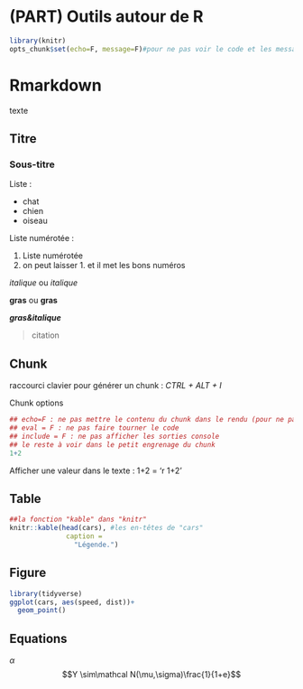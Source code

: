 # (PART) Outils autour de R {-}

```r
library(knitr)
opts_chunk$set(echo=F, message=F)#pour ne pas voir le code et les message pour tout le document
```

# Rmarkdown

texte


## Titre


### Sous-titre

Liste :

* chat
+ chien
- oiseau

Liste numérotée :

1. Liste numérotée
1. on peut laisser 1. et il met les bons numéros

*italique* ou _italique_

**gras** ou __gras__

_**gras&italique**_

> citation

<!--commentaire -->

## Chunk 

raccourci clavier pour générer un chunk : *CTRL + ALT + I*

Chunk options
```r
## echo=F : ne pas mettre le contenu du chunk dans le rendu (pour ne pas voir le code)
## eval = F : ne pas faire tourner le code
## include = F : ne pas afficher les sorties console
## le reste à voir dans le petit engrenage du chunk
1+2
```

Afficher une valeur dans le texte :
1+2 = 'r 1+2'

## Table

```r
##la fonction "kable" dans "knitr"
knitr::kable(head(cars), #les en-têtes de "cars"
              caption = 
                "Légende.")
```


## Figure 

```r
library(tidyverse)
ggplot(cars, aes(speed, dist))+
  geom_point()
```

## Equations

$\alpha$
$$Y \sim\mathcal N(\mu,\sigma)\frac{1}{1+e}$$
